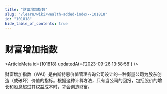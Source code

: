 ```yaml
---
title: "财富增加指数"
slug: "/learn/wiki/wealth-added-index--101818"
id: "101818"
hide_table_of_contents: true
---
```



# 财富增加指数

<ArticleMeta id={101818} updatedAt={'2023-09-26 13:58:58'} />
<div className='border-solid border-b border-t-0 my-4 border-[var(--ifm-color-gray-300)]' />

财富增加指数（WAI）是由斯特恩价值管理咨询公司设计的一种衡量公司为股东创造（或破坏）价值的指标。根据这种计算方法，只有当公司的回报，包括股价的增长和股息超过其权益成本时，才会创造财富。
